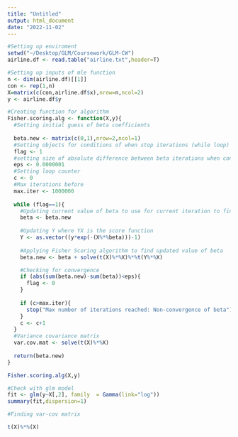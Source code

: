 ```yaml
---
title: "Untitled"
output: html_document
date: "2022-11-02"
---
```

```r
#Setting up enviroment
setwd("~/Desktop/GLM/Coursework/GLM-CW")
airline.df <- read.table("airline.txt",header=T)

#Setting up inputs of mle function
n <- dim(airline.df)[[1]]
con <- rep(1,n)
X=matrix(c(con,airline.df$x),nrow=n,ncol=2)
y <- airline.df$y
```

```r
#Creating function for algorithm
Fisher.scoring.alg <- function(X,y){
  #Setting initial guess of beta coefficients
  
  beta.new <- matrix(c(0,1),nrow=2,ncol=1)
  #Setting objects for conditions of when stop iterations (while loop)
  flag <- 1
  #setting size of absolute difference between beta iterations when convergence is reached
  eps <- 0.0000001
  #Setting loop counter
  c <- 0
  #Max iterations before 
  max.iter <- 1000000
  
  while (flag==1){
    #Updating current value of beta to use for current iteration to find next beta value
    beta <- beta.new
    
    #Updating Y where YX is the score function
    Y <- as.vector((y*exp(-(X%*%beta)))-1)
    
    #Applying Fisher Scoring algorithm to find updated value of beta 
    beta.new <- beta + solve(t(X)%*%X)%*%t(Y%*%X)

    #Checking for convergence
    if (abs(sum(beta.new)-sum(beta))<eps){
      flag <- 0
    }
    
    if (c>max.iter){
      stop("Max number of iterations reached: Non-convergence of beta")
    }
    c <- c+1
  }
  #Variance covariance matrix
  var.cov.mat <- solve(t(X)%*%X)
    
  return(beta.new)
}

Fisher.scoring.alg(X,y)
```

```r
#Check with glm model
fit <- glm(y~X[,2], family  = Gamma(link="log"))
summary(fit,dispersion=1)  
```

```r
#Finding var-cov matrix

t(X)%*%(X)
```




